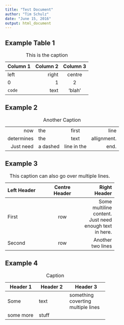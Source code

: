 ```yaml
---
title: "Test Document"
author: "Tim Schulz"
date: "June 15, 2016"
output: html_document
---
```




## Example Table 1

Column 1    Column 2    Column 3
--------- ----------  -----------
left      right       centre
0         1           2
`code`    text        'blah'

Table: This is the caption


## Example 2

----------    ----------    ----------    ----------
       now    the             first             line
determines    the           text          allignment.
Just need     a dashed      line in the   end.
----------    ----------    ----------    ----------

Table: Another Caption


## Example 3

--------------------------------------------------
Left                  Centre                 Right
Header                Header                Header
------------      -------------     --------------
First             row               Some multiline
                                    content. Just
                                    need enough
                                    text in here.
                                    
Second            row               Another two
                                    lines
--------------------------------------------------

Table: This caption can also go over
multiple lines.


## Example 4

+---------------+--------------+---------------+
| Header 1      | Header 2     | Header 3      |
+===============+==============+===============+
| Some          | text         |  something    |
|               |              |  coverting    |
|               |              |  multiple     |
|               |              |  lines        |
+---------------+--------------+---------------+
|some more      | stuff        |               |
+---------------+--------------+---------------+

: Caption